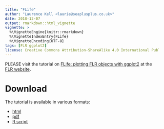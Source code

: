 ```yaml
---
title: "FLife"
author: "Laurence Kell <laurie@seaplusplus.co.uk>"
date: 2018-12-07
output: rmarkdown::html_vignette
vignette: >
  %\VignetteEngine{knitr::rmarkdown}
  %\VignetteIndexEntry{FLife}
  %\VignetteEncoding{UTF-8}
tags: [FLR ggplot2]
license: Creative Commons Attribution-ShareAlike 4.0 International Public License
---
```


PLEASE visit the tutorial on [FLife: plotting FLR objects with ggplot2](http://www.flr-project.org/doc/Life_history_relationships.html) at the [FLR website](http://flr-project.org).

# Download

The tutorial is available in various formats:

- [html](http://www.flr-project.org/doc/Life_history_relationships.html)
- [pdf](http://www.flr-project.org/doc/pdf/Life_history_relationships.pdf)
- [R script](http://www.flr-project.org/doc/R/Life_history_relationships.R)
